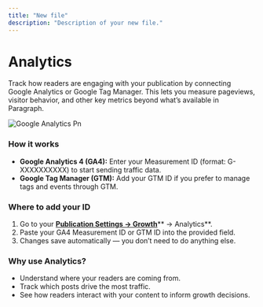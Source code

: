```yaml
---
title: "New file"
description: "Description of your new file."
---
```


# **Analytics**

Track how readers are engaging with your publication by connecting Google Analytics or Google Tag Manager. This lets you measure pageviews, visitor behavior, and other key metrics beyond what’s available in Paragraph.

![Google Analytics Pn](/images/google-analytics.png)

### **How it works**

- **Google Analytics 4 (GA4):** Enter your Measurement ID (format: G-XXXXXXXXXX) to start sending traffic data.
- **Google Tag Manager (GTM):** Add your GTM ID if you prefer to manage tags and events through GTM.

### **Where to add your ID**

1. Go to your [**Publication Settings → Growth**](https://paragraph.com/settings/publication/growth)** → Analytics**.
2. Paste your GA4 Measurement ID or GTM ID into the provided field.
3. Changes save automatically — you don’t need to do anything else.

### **Why use Analytics?**

- Understand where your readers are coming from.
- Track which posts drive the most traffic.
- See how readers interact with your content to inform growth decisions.